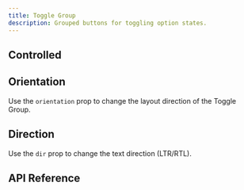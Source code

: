```yaml
---
title: Toggle Group
description: Grouped buttons for toggling option states.
---
```











<Framework id="svelte">
	<Preview framework="svelte" files={{ 'app.svelte': DefaultSvelteRaw }} client:visible>
		<DefaultSvelte client:visible />
	</Preview>
</Framework>
<Framework id="react">
	<Preview framework="react" files={{ 'app.tsx': DefaultReactRaw }} client:visible>
		<DefaultReact client:visible />
	</Preview>
</Framework>

## Controlled

<Framework id="svelte">
	<Preview framework="svelte" files={{ 'app.svelte': ControlledSvelteRaw }} client:visible>
		<ControlledSvelte client:visible />
	</Preview>
</Framework>
<Framework id="react">
	<Preview framework="react" files={{ 'app.tsx': ControlledReactRaw }} client:visible>
		<ControlledReact client:visible />
	</Preview>
</Framework>

## Orientation

Use the `orientation` prop to change the layout direction of the Toggle Group.

<Framework id="svelte">
	<Preview framework="svelte" files={{ 'app.svelte': OrientationSvelteRaw }} client:visible>
		<OrientationSvelte client:visible />
	</Preview>
</Framework>
<Framework id="react">
	<Preview framework="react" files={{ 'app.tsx': OrientationReactRaw }} client:visible>
		<OrientationReact client:visible />
	</Preview>
</Framework>

## Direction

Use the `dir` prop to change the text direction (LTR/RTL).

<Framework id="svelte">
	<Preview framework="svelte" files={{ 'app.svelte': DirSvelteRaw }} client:visible>
		<DirSvelte client:visible />
	</Preview>
</Framework>
<Framework id="react">
	<Preview framework="react" files={{ 'app.tsx': DirReactRaw }} client:visible>
		<DirReact client:visible />
	</Preview>
</Framework>

## API Reference

<ApiTable />

